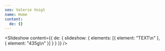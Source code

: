 ```yaml
---
seo: Valerie Voigt
name: Home
content:
  de: {}
---
```


<Slideshow
  content={{
    de: {
      slideshow: { elements: [{ element: "TEXT\n" }, { element: "435g\n" }] }
    }
  }}
/>
